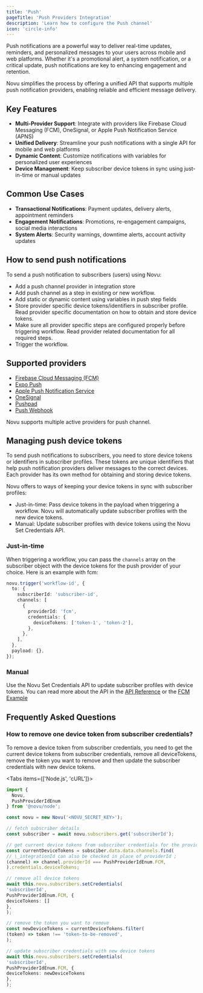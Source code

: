 ```yaml
---
title: 'Push'
pageTitle: 'Push Providers Integration'
description: 'Learn how to configure the Push channel'
icon: 'circle-info'
---
```



Push notifications are a powerful way to deliver real-time updates, reminders, and personalized messages to your users across mobile and web platforms.
Whether it's a promotional alert, a system notification, or a critical update, push notifications are key to enhancing engagement and retention.

Novu simplifies the process by offering a unified API that supports multiple push notification providers, enabling reliable and efficient message delivery.

## Key Features

- **Multi-Provider Support**: Integrate with providers like Firebase Cloud Messaging (FCM), OneSignal, or Apple Push Notification Service (APNS)
- **Unified Delivery**: Streamline your push notifications with a single API for mobile and web platforms
- **Dynamic Content**: Customize notifications with variables for personalized user experiences
- **Device Management**: Keep subscriber device tokens in sync using just-in-time or manual updates

## Common Use Cases

- **Transactional Notifications**: Payment updates, delivery alerts, appointment reminders
- **Engagement Notifications**: Promotions, re-engagement campaigns, social media interactions
- **System Alerts**: Security warnings, downtime alerts, account activity updates

## How to send push notifications

To send a push notification to subscribers (users) using Novu:

- Add a push channel provider in integration store
- Add push channel as a step in existing or new workflow.
- Add static or dynamic content using variables in push step fields
- Store provider specific device tokens/identifiers in subscriber profile. Read provider specific documentation on how to obtain and store device tokens.
- Make sure all provider specific steps are configured properly before triggering workflow. Read provider related documentation for all required steps.
- Trigger the workflow.

## Supported providers

- [Firebase Cloud Messaging (FCM)](/platform/integrations/push/fcm)
- [Expo Push](/platform/integrations/push/expo-push)
- [Apple Push Notification Service](/platform/integrations/push/apns)
- [OneSignal](/platform/integrations/push/onesignal)
- [Pushpad](/platform/integrations/push/pushpad)
- [Push Webhook](/platform/integrations/push/push-webhook)

<Callout>Novu supports multiple active providers for push channel.</Callout>

## Managing push device tokens

To send push notifications to subscribers, you need to store device tokens or identifiers in subscriber profiles. These tokens are unique identifiers that help push notification providers deliver messages to the correct devices. Each provider has its own method for obtaining and storing device tokens.

Novu offers to ways of keeping your device tokens in sync with subscriber profiles:

- Just-in-time: Pass device tokens in the payload when triggering a workflow. Novu will automatically update subscriber profiles with the new device tokens.
- Manual: Update subscriber profiles with device tokens using the Novu Set Credentials API.

### Just-in-time

When triggering a workflow, you can pass the `channels` array on the subscriber object with the device tokens for the push provider of your choice. Here is an example with fcm:

```typescript
novu.trigger('workflow-id', {
  to: {
    subscriberId: 'subscriber-id',
    channels: [
      {
        providerId: 'fcm',
        credentials: {
          deviceTokens: ['token-1', 'token-2'],
        },
      },
    ],
  },
  payload: {},
});
```

### Manual

Use the Novu Set Credentials API to update subscriber profiles with device tokens. You can read more about the API in the [API Reference](/api-reference/subscribers/subscribers-v1-controller_update-subscriber-channel) or the [FCM Example](/platform/integrations/push/fcm#setting-device-token)

## Frequently Asked Questions

### How to remove one device token from subscriber credentials?

To remove a device token from subscriber credentials, you need to get the current device tokens from subscriber credentials, remove all deviceTokens, remove the token you want to remove and then update the subscriber credentials with new device tokens.

<Tabs items={['Node.js', 'cURL']}>
<Tab value="Node.js">
```ts
import {
  Novu,
  PushProviderIdEnum
} from '@novu/node';

const novu = new Novu('<NOVU_SECRET_KEY>');

// fetch subscriber details
const subscriber = await novu.subscribers.get('subscriberId');

// get current device tokens from subscriber credentials for the provider
const currentDeviceTokens = subsciber.data.data.channels.find(
// \_integrationId can also be checked in place of providerId ;
(channel) => channel.providerId === PushProviderIdEnum.FCM,
).credentials.deviceTokens;

// remove all device tokens
await this.novu.subscribers.setCredentials(
'subscriberId',
PushProviderIdEnum.FCM, {
deviceTokens: []
},
);

// remove the token you want to remove
const newDeviceTokens = currentDeviceTokens.filter(
(token) => token !== 'token-to-be-removed',
);

// update subscriber credentials with new device tokens
await this.novu.subscribers.setCredentials(
'subscriberId',
PushProviderIdEnum.FCM, {
deviceTokens: newDeviceTokens
},
);

```
  </Tab>
</Tabs>

```
